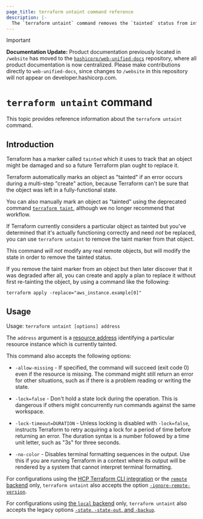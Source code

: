 ```yaml
---
page_title: terraform untaint command reference
description: |-
  The `terraform untaint` command removes the `tainted` status from infrastructure objects tracked in the Terraform state data.
---
```


> [!IMPORTANT]  
> **Documentation Update:** Product documentation previously located in `/website` has moved to the [`hashicorp/web-unified-docs`](https://github.com/hashicorp/web-unified-docs) repository, where all product documentation is now centralized. Please make contributions directly to `web-unified-docs`, since changes to `/website` in this repository will not appear on developer.hashicorp.com.

# `terraform untaint` command

This topic provides reference information about the `terraform untaint` command.

## Introduction

Terraform has a marker called `tainted` which it uses to track that an object
might be damaged and so a future Terraform plan ought to replace it.

Terraform automatically marks an object as "tainted" if an error occurs during
a multi-step "create" action, because Terraform can't be sure that the object
was left in a fully-functional state.

You can also manually mark an object as "tainted" using the deprecated command
[`terraform taint`](/terraform/cli/commands/taint), although we no longer recommend that
workflow.

If Terraform currently considers a particular object as tainted but you've
determined that it's actually functioning correctly and need _not_ be replaced,
you can use `terraform untaint` to remove the taint marker from that object.

This command _will not_ modify any real remote objects, but will modify the
state in order to remove the tainted status.

If you remove the taint marker from an object but then later discover that it
was degraded after all, you can create and apply a plan to replace it without
first re-tainting the object, by using a command like the following:

```
terraform apply -replace="aws_instance.example[0]"
```

## Usage

Usage: `terraform untaint [options] address`

The `address` argument is a [resource address](/terraform/cli/state/resource-addressing)
identifying a particular resource instance which is currently tainted.

This command also accepts the following options:

- `-allow-missing` - If specified, the command will succeed (exit code 0)
  even if the resource is missing. The command might still return an error
  for other situations, such as if there is a problem reading or writing
  the state.

- `-lock=false` - Don't hold a state lock during the operation. This is
  dangerous if others might concurrently run commands against the same
  workspace.

- `-lock-timeout=DURATION` - Unless locking is disabled with `-lock=false`,
  instructs Terraform to retry acquiring a lock for a period of time before
  returning an error. The duration syntax is a number followed by a time
  unit letter, such as "3s" for three seconds.

- `-no-color` - Disables terminal formatting sequences in the output. Use this
  if you are running Terraform in a context where its output will be
  rendered by a system that cannot interpret terminal formatting.

For configurations using the [HCP Terraform CLI integration](/terraform/cli/cloud) or the [`remote` backend](/terraform/language/backend/remote)
only, `terraform untaint`
also accepts the option
[`-ignore-remote-version`](/terraform/cli/cloud/command-line-arguments#ignore-remote-version).

For configurations using
[the `local` backend](/terraform/language/backend/local) only,
`terraform untaint` also accepts the legacy options
[`-state`, `-state-out`, and `-backup`](/terraform/language/backend/local#command-line-arguments).
